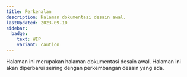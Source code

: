```yaml
---
title: Perkenalan
description: Halaman dokumentasi desain awal.
lastUpdated: 2023-09-10
sidebar:
  badge:
    text: WIP
    variant: caution
---
```



Halaman ini merupakan halaman dokumentasi desain awal. Halaman ini akan diperbarui seiring dengan perkembangan desain yang ada.

<WorkInProgress section="design" />
